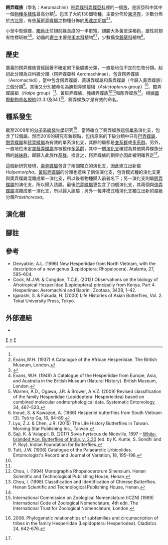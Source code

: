 {{NoteTA
|G1=Butterfly
}}
{{noteTA|G1=Butterfly}}
{{Automatic Taxobox
| taxon = Aeromachini
| authority = Tutt, 1906
| fossil_range = {{fossilrange|36|0|earliest=43}}<small>從古近紀[[始新世|始新世]]至今<ref name=h2019>Huang, Z. F., Chiba, H., Jin, J., Kizhakke, A. G., Wang, M., Kunte, K., & Fan, X. L. (2019). A multilocus phylogenetic framework of the tribe Aeromachini (Lepidoptera: Hesperiidae: Hesperiinae), with implications for taxonomy and biogeography. Systematic Entomology, 44(1), 163-178.</ref></small>
| image = Moore's Ace DSC 3050.jpg
| image_caption = [[雙子酣弄蝶|雙子酣弄蝶]]<br />''Halpe porus''
| type_genus = [[鍔弄蝶屬|鍔弄蝶屬]]<br />''Aeromachus''
| type_genus_authority = de Nicéville, 1890
| subdivision_ranks = 屬
| subdivision = 
* [[鍔弄蝶屬|鍔弄蝶屬]] ''Aeromachus''
* [[黃斑弄蝶屬|黃斑弄蝶屬]] ''Ampittia''
* [[突鬚弄蝶屬|突鬚弄蝶屬]] ''Arnetta''
* [[巴弄蝶|巴弄蝶屬]] ''Baracus''
* [[酣弄蝶屬|酣弄蝶屬]] ''Halpe''
* ''[[Halpemprpha|Halpemprpha]]''
* [[謳弄蝶屬|謳弄蝶屬]] ''Onryza''
* [[擬索弄蝶屬|擬索弄蝶屬]] ''Parasovia''
* [[俳弄蝶屬|俳弄蝶屬]] ''Pedesta''
* [[琵弄蝶屬|琵弄蝶屬]] ''Pithauria''
* ''[[Praethoressa|Praethoressa]]''
* [[異弄蝶屬|異弄蝶屬]] ''Sebastonyma''
* [[索弄蝶屬|索弄蝶屬]] ''Sovia''
* [[陀弄蝶屬|陀弄蝶屬]] ''Thoressa''
| synonyms =
* ''Astictopterus'' group <small>Evans, 1949</small>
* ''Halpe'' group <small>Inoué & Kawazoé, 1966</small>
* Ampittiini
* Astictopterini <small>Chou, 1994, 1998</small>
* Halpini <small>Yuan et al., 2015</small>
}}

'''鍔弄蝶族'''（學名：Aeromachini）是[[弄蝶科|弄蝶科]][[弄蝶亞科|弄蝶亞科]]裡的一個[[族_(生物)|族]]，是該亞科中其中一個[[物種多樣性|物種多樣性]]最高分類<ref name=h2019/>。包含了大約130個物種，主要分佈於[[東洋界|東洋界]]，少數分佈於[[古北界|古北界]]，有些[[黃斑弄蝶屬|黃斑弄蝶屬]]之物種分佈於[[馬達加斯加|馬達加斯加]]<ref>Evans,W.H. (1937) A Catalogue of the African Hesperiidae. The British Museum, London.</ref><ref name=y2015>{{Cite book | author = 袁鋒、袁向群、薛國喜 | title = 中國動物誌 昆蟲綱 第五十五卷 鱗翅目 弄蝶科 | location = 中國 北京 | publisher = 科學出版社 | date = 2015 | page =  | ISBN = 9787030439147 | language = zh-hans }}</ref>。

小至中型蝴蝶，[[觸角|觸角]]比前翅前緣長度的一半更短。翅膀大多黃至深褐色，雄性前翅有性標斑紋<ref name=e1949>Evans, W.H. (1949) A Catalogue of the Hesperiidae from Europe, Asia, and Australia in the British Museum (Natural History). British Museum, London.</ref><ref>Warren, A.D., Ogawa, J.R. & Brower, A.V.Z. (2009) Revised classification of the family Hesperiidae (Lepidoptera: Hesperioidea) based on combined molecular andmorphological data. Systematic Entomology, 34, 467–523.</ref>。幼蟲的[[寄主|寄主]]主要是[[禾本科|禾本科]]植物<ref name=i1966>Inoué, S. & Kawazoé, A. (1966) Hesperiid butterflies from South Vietnam (3). Tyô to Ga, 16, 84–89.</ref><ref>Lyu, Z.J. & Chen, J.R. (2015) The Life History Butterflies in Taiwan. Morning Star Publishing Inc., Taiwan.</ref>，少數攝食[[錦葵科|錦葵科]]植物<ref>Saji, K. & Valappil, B. (2017) Sovia hyrtacus de Nicéville, 1897 – [http://www.ifoundbutterflies.org/sp/520/Sovia-hyrtacus White-branded Ace. Butterflies of India, v. 2.30] {{Wayback|url=http://www.ifoundbutterflies.org/sp/520/Sovia-hyrtacus |date=20190320150946 }} (ed. by K. Kunte, S. Sondhi and P. Roy). Indian Foundation for Butterflies.</ref>。

== 歷史 ==
廣義的鍔弄蝶族曾經因著不確定的下級屬級分類，一直是地位不定的生物分類。起初此分類為亞科級分類（鍔弄蝶亞科 Aeromachinae），包含鍔弄蝶族（Aeromachidi），當中包含鍔弄蝶屬、黃斑弄蝶屬和黃弄蝶屬（今歸入黃弄蝶族）三個分類<ref>Tutt, J.W. (1906) Catalogue of the Palaearctic Urbicolides. Entomologist's Record and Journal of Variation, 18, 195–198.</ref>。其後又分別被命名為腌翅弄蝶屬組（''Astictopterus'' group）<ref name=e1949/>、酣弄蝶屬組（''Halpe'' group）<ref name=i1966/>、黃斑弄蝶族、腌翅弄蝶族<ref>Chou, I. (1994) Monographia Rhopalocerorum Sinensium. Henan Scientific and Technological Publishing House, Henan.</ref><ref>Chou, I. (1998) Classification and Identification of Chinese Butterflies. Henan Scientific and Technological Publishing House, Henan.</ref>和酣弄蝶族<ref name=y2015/>。根據[[國際動物命名規約|國際動物命名規約]]23.3.1及34.1<ref>International Commission on Zoological Nomenclature (ICZN) (1999) International Code of Zoological Nomenclature, 4th edn. The International Trust for Zoological Nomenclature, London.</ref>，鍔弄蝶族才是有效的命名。

== 種系發生 ==
截至2008年的[[分子系統發生學|分子系統發生學]]研究<ref>{{aut|Warren, A. D., Ogawa, J. R. & Brower, A. V. Z.}} 2008. Phylogenetic relationships of subfamilies and circumscription of tribes in the family Hesperiidae (Lepidoptera: Hesperiodea). Cladistcs 24, 642-676.</ref>，當時確立了鍔弄蝶族這個[[單系群|單系]]演化支，包含了12個屬。然而2019的研究有新觀點，包括原來的下級分類中只有[[巴弄蝶|巴弄蝶屬]]、[[酣弄蝶屬|酣弄蝶屬]]和[[琵弄蝶屬|琵弄蝶屬]]為有效的單系演化支，其餘的屬都是[[並系群|並系群]]或[[多系群|多系群]]。另外，一直地位未定[[突鬚弄蝶屬|突鬚弄蝶屬]]亦被視作[[多系群|多系群]]，其中一個[[演化支|演化支]]確認為其他鍔弄蝶族分類的[[姊妹群|姊妹群]]，即歸入此族作[[基群|基群]]。換言之，鍔弄蝶族的劃界亦因此被明確界定<ref name=h2019/>。

這個新研究發現，[[索弄蝶屬|索弄蝶屬]]包含了兩個獨立的演化支，因此建立出新屬''Halpemorpha''。[[黃斑弄蝶屬|黃斑弄蝶屬]]的分類也意味了兩個演化支，包含模式種的演化支更與奧弄蝶屬混雜成單一演化支，所以後者物種歸入前者名下；另一演化支則屬[[鍔弄蝶屬|鍔弄蝶屬]]的演化支，所以歸入該屬。最後[[陀弄蝶屬|陀弄蝶屬]]更包含了四個演化支，其兩個與[[俳弄蝶屬|俳弄蝶屬]]混雜成單一演化支，所以歸入該屬；另外一毎非模式種演化支獨立出新的屬級分類''Praethoressa''。

== 演化樹 ==
{{clade
|label1='''鍔弄蝶族'''
|1={{clade
|1=[[突鬚弄蝶屬|突鬚弄蝶屬]] ''Arnetta''
|2={{clade
|1=[[索弄蝶屬|索弄蝶屬]] ''Sovia''
|2={{clade
|1=[[鍔弄蝶屬|鍔弄蝶屬]] ''Aeromachus''
|2={{clade
|1=''[[Halpemprpha|Halpemprpha]]''<br><small>從索弄蝶屬分出</small>
|2={{clade
|1={{clade
|1=[[巴弄蝶|巴弄蝶屬]] ''Baracus''
|2=[[黃斑弄蝶屬|黃斑弄蝶屬]] ''Ampittia''<br><small>奧弄蝶屬(''Ochus'')歸入此屬</small>}}
|2={{clade
|1={{clade
|1=[[陀弄蝶屬|陀弄蝶屬]] ''Thoressa''
|2={{clade
|1=[[擬索弄蝶屬|擬索弄蝶屬]] ''Parasovia''
|2=[[異弄蝶屬|異弄蝶屬]] ''Sebastonyma''}}}}
|2={{clade
|1=[[酣弄蝶屬|酣弄蝶屬]] ''Halpe''
|2={{clade
|1={{clade
|1=''[[Praethoressa|Praethoressa]]''<br><small>從陀弄蝶屬分出</small>
|2=[[琵弄蝶屬|琵弄蝶屬]] ''Pithauria''}}
|2={{clade
|1=[[謳弄蝶屬|謳弄蝶屬]] ''Onryza''
|2=[[俳弄蝶屬|俳弄蝶屬]] ''Pedesta''}}}}}}}}}}}}}}}}}}}}

== 腳註 ==
{{reflist}}

== 參考 ==
* Devyatkin, A.L. (1996) New Hesperiidae from North Vietnam, with the description of a new genus (Lepidoptera: Rhopalocera). Atalanta, 27, 595–604.
* Cock, M.J.W. & Congdon, T.C.E. (2012) Observations on the biology of Afrotropical Hesperiidae (Lepidoptera) principally from Kenya. Part 4. Hesperiinae: Aeromachini and Baorini. Zootaxa, 3438, 1–42.
* Igarashi, S. & Fukuda, H. (2000) Life Histories of Asian Butterflies, Vol. 2. Tokai University Press, Tokyo.

== 外部連結 ==
* {{Commonscat-inline| Aeromachini}}
{{taxonbar|from= Q2918745}}
[[Category:_1906年描述的分类群|E]]
[[Category:鍔弄蝶族|*]]
[[Category:弄蝶亞科|E]]